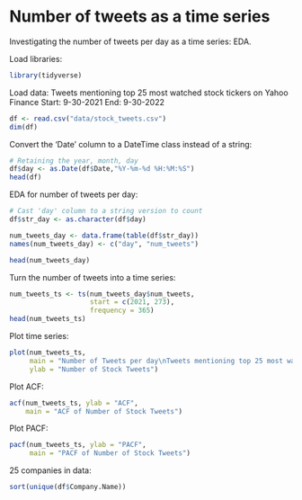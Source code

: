 # Number of tweets as a time series
Investigating the number of tweets per day as a time series: EDA.

Load libraries:
```r
library(tidyverse)
```

Load data:
Tweets mentioning top 25 most watched stock tickers on Yahoo Finance
Start: 9-30-2021
End: 9-30-2022
```r
df <- read.csv("data/stock_tweets.csv")
dim(df)
```

Convert the 'Date' column to a DateTime class instead of a string:
```r
# Retaining the year, month, day
df$day <- as.Date(df$Date,"%Y-%m-%d %H:%M:%S")
head(df)
```

EDA for number of tweets per day:
```r
# Cast 'day' column to a string version to count
df$str_day <- as.character(df$day)

num_tweets_day <- data.frame(table(df$str_day))
names(num_tweets_day) <- c("day", "num_tweets")

head(num_tweets_day)
```

Turn the number of tweets into a time series:
```r
num_tweets_ts <- ts(num_tweets_day$num_tweets, 
                    start = c(2021, 273),
                    frequency = 365)
head(num_tweets_ts)
```

Plot time series:
```r
plot(num_tweets_ts, 
     main = "Number of Tweets per day\nTweets mentioning top 25 most watched stock tickers on Yahoo Finance",
     ylab = "Number of Stock Tweets")
```

Plot ACF:
```r
acf(num_tweets_ts, ylab = "ACF", 
    main = "ACF of Number of Stock Tweets")
```

Plot PACF:
```r
pacf(num_tweets_ts, ylab = "PACF", 
     main = "PACF of Number of Stock Tweets")
```

25 companies in data:
```r
sort(unique(df$Company.Name))
```



